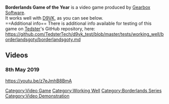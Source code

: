 <strong>Borderlands Game of the Year</strong> is a video game produced by [[Gearbox Software]].
<br />
It works well with [[D9VK]], as you can see below.
<br />
==Additional info==
There is additional info available for testing of this game on [[User:Tedster|Tedster]]'s GitHub repository, here:
<br />
https://github.com/TedsterTech/d9vk_test/blob/master/tests/working_well/borderlandsgoty/borderlandsgoty.md

==Videos==
===8th May 2019===
<youtube>https://youtu.be/z7eJmhB8BmA</youtube>

[[Category:Video Game]]
[[Category:Working Well]]
[[Category:Borderlands Series]]
[[Category:Video Demonstration]]
